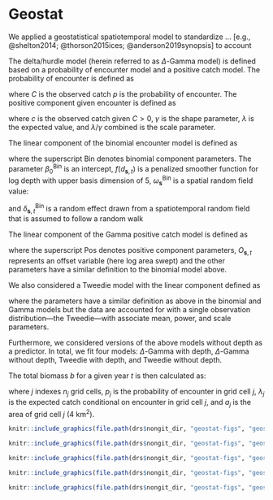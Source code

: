 \clearpage

# Geostat

\newcommand{\s}{\boldsymbol{s}}

We applied a geostatistical spatiotemporal model to standardize ... [e.g., @shelton2014; @thorson2015ices; @anderson2019synopsis] to account

The delta/hurdle model (herein referred to as $\Delta$-Gamma model) is defined based on a probability of encounter model and a positive catch model.
The probability of encounter is defined as

\begin{equation}
\mathrm{Pr} [C > 0] = p,
\end{equation}

where $C$ is the observed catch $p$ is the probability of encounter.
The positive component given encounter is defined as

\begin{equation}
\mathrm{Pr} [C = c \vert C > 0] = \mathrm{Gamma}\left(c, \gamma, \lambda / \gamma \right),
\end{equation}

where $c$ is the observed catch given $C > 0$, $\gamma$ is the shape parameter, $\lambda$ is the expected value, and $\lambda / \gamma$ combined is the scale parameter.

The linear component of the binomial encounter model is defined as

\begin{align}
p_{\s,t} &=
\mathrm{logit}^{-1} \left(\beta_0^\mathrm{Bin} +
f (d_{\s,t}) +
\omega_{\s}^\mathrm{Bin} +
\delta_{\s,t}^\mathrm{Bin} \right),
\end{align}

where the superscript $\mathrm{Bin}$ denotes binomial component parameters.
The parameter $\beta_0^\mathrm{Bin}$ is an intercept,
$f (d_{\s,t})$ is a penalized smoother function for log depth with upper basis dimension of 5,
$\omega_{\s}^\mathrm{Bin}$ is a spatial random field value:

\begin{align}
\boldsymbol{\omega} &\sim \operatorname{MVNormal} \left( \boldsymbol{0}, \boldsymbol{\Sigma}_\omega \right),\\
\end{align}

and $\delta_{\s,t}^\mathrm{Bin}$ is a random effect drawn from a spatiotemporal random field that is assumed to follow a random walk

\begin{align}
\boldsymbol{\delta}_{t=1} &\sim \operatorname{MVNormal} (\boldsymbol{0}, \boldsymbol{\Sigma}_{\epsilon}),\\
\boldsymbol{\delta}_{t>1} &= \boldsymbol{\delta}_{t-1} +  \boldsymbol{\epsilon_{t-1}},  \:
\boldsymbol{\epsilon_{t-1}} \sim \operatorname{MVNormal} \left(\boldsymbol{0}, \boldsymbol{\Sigma}_{\epsilon} \right).
\end{align}

The linear component of the Gamma positive catch model is defined as

\begin{align}
\lambda_{\s,t} &=
\exp \left(\beta_0^\mathrm{Pos} +
f (d_{\s,t}) +
\omega_{\s}^\mathrm{Pos} +
\delta_{\s,t}^\mathrm{Pos} +
O_{\s,t} \right),
\end{align}

where the superscript $\mathrm{Pos}$ denotes positive component parameters, $O_{\s, t}$ represents an offset variable (here log area swept) and the other parameters have a similar definition to the binomial model above.

We also considered a Tweedie model with the linear component defined as

\begin{align}
\mu_{\s,t} &=
\exp \left(\beta_0 +
f (d_{\s,t}) +
\omega_{\s} +
O_{\s,t} +
\delta_{\s,t} 
\right),
\end{align}

where the parameters have a similar definition as above in the binomial and Gamma models but the data are accounted for with a single observation distribution---the Tweedie---with associate mean, power, and scale parameters.

Furthermore, we considered versions of the above models without depth as a predictor.
In total, we fit four models: $\Delta$-Gamma with depth, $\Delta$-Gamma without depth, Tweedie with depth, and Tweedie without depth.

The total biomass $b$ for a given year $t$ is then calculated as:

\begin{equation}
b_t \sum^{n_j}_{j = 1} p_{j,t} \lambda_{j,t} a_{j,t},
\end{equation}

where $j$ indexes $n_j$ grid cells, $p_j$ is the probability of encounter in grid cell $j$, $\lambda_j$ is the expected catch conditional on encounter in grid cell $j$, and $a_j$ is the area of grid cell $j$ (4 km^2^).

```r
knitr::include_graphics(file.path(drs$nongit_dir, "geostat-figs", "geostat-map-raw1.png"), dpi = NA)
```

```r
knitr::include_graphics(file.path(drs$nongit_dir, "geostat-figs", "geostat-map-raw2.png"), dpi = NA)
```

```r
knitr::include_graphics(file.path(drs$nongit_dir, "geostat-figs", "geostat-map-pred1.png"), dpi = NA)
```

```r
knitr::include_graphics(file.path(drs$nongit_dir, "geostat-figs", "geostat-map-pred2.png"), dpi = NA)
```

```r
knitr::include_graphics(file.path(drs$nongit_dir, "geostat-figs", "geostat-indexes.png"), dpi = NA)
```

<!-- standard error by model table? -->

<!-- Indexes from 4 models -->

<!-- Possibly QQ plots? -->

\clearpage
